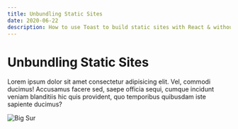 ```yaml
---
title: Unbundling Static Sites
date: 2020-06-22
description: How to use Toast to build static sites with React & without a bundler
---
```


# Unbundling Static Sites

Lorem ipsum dolor sit amet consectetur adipisicing elit. Vel, commodi ducimus! Accusamus facere sed, saepe officia sequi, cumque incidunt veniam blanditiis hic quis provident, quo temporibus quibusdam iste sapiente ducimus?

![Big Sur](./bigsur.png)
